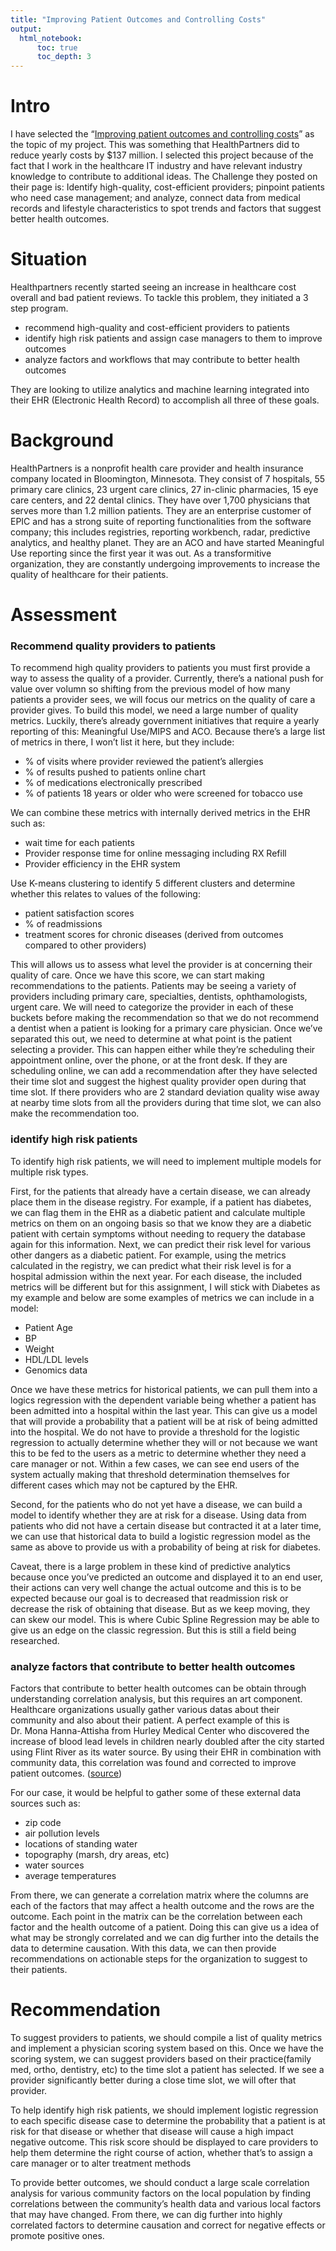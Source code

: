 ```yaml
---
title: "Improving Patient Outcomes and Controlling Costs"
output:
  html_notebook:
      toc: true
      toc_depth: 3
---
```


# Intro
I have selected the "[Improving patient outcomes and controlling costs]" as the topic of my project.  This was something that HealthPartners did to reduce yearly costs by $137 million.  I selected this project because of the fact that I work in the healthcare IT industry and have relevant industry knowledge to  contribute to additional ideas.  The Challenge they posted on their page is: Identify high-quality, cost-efficient providers; pinpoint patients who need case management; and analyze, connect data from medical records and lifestyle characteristics to spot trends and factors that suggest better health outcomes.

[Improving patient outcomes and controlling costs]: https://www.sas.com/en_us/customers/healthpartners.html

# Situation
Healthpartners recently started seeing an increase in healthcare cost overall and bad patient reviews.  To tackle this problem, they initiated a 3 step program.

* recommend high-quality and cost-efficient providers to patients
* identify high risk patients and assign case managers to them to improve outcomes
* analyze factors and workflows that may contribute to better health outcomes

They are looking to utilize analytics and machine learning integrated into their EHR (Electronic Health Record) to accomplish all three of these goals.

# Background
HealthPartners is a nonprofit health care provider and health insurance company located in Bloomington, Minnesota.  They consist of 7 hospitals, 55 primary care clinics, 23 urgent care clinics, 27 in-clinic pharmacies, 15 eye care centers, and 22 dental clinics.  They have over 1,700 physicians that serves more than 1.2 million patients.  They are an enterprise customer of EPIC and has a strong suite of reporting functionalities from the software company; this includes registries, reporting workbench, radar, predictive analytics, and healthy planet. They are an ACO and have started Meaningful Use reporting since the first year it was out.  As a transformitive organization, they are constantly undergoing improvements to increase the quality of healthcare for their patients.

# Assessment


### Recommend quality providers to patients
To recommend high quality providers to patients you must first provide a way to assess the quality of a provider.  Currently, there's a national push for value over volumn so shifting from the previous model of how many patients a provider sees, we will focus our metrics on the quality of care a provider gives.  To build this model, we need a large number of quality metrics.  Luckily, there's already government initiatives that require a yearly reporting of this: Meaningful Use/MIPS and ACO.  Because there's a large list of metrics in there, I won't list it here, but they include:

* % of visits where provider reviewed the patient's allergies
* % of results pushed to patients online chart
* % of medications electronically prescribed
* % of patients 18 years or older who were screened for tobacco use

We can combine these metrics with internally derived metrics in the EHR such as:

* wait time for each patients
* Provider response time for online messaging including RX Refill
* Provider efficiency in the EHR system

Use K-means clustering to identify 5 different clusters and determine whether this relates to values of the following:

* patient satisfaction scores
* % of readmissions
* treatment scores for chronic diseases (derived from outcomes compared to other providers)

This will allows us to assess what level the provider is at concerning their quality of care.  Once we have this score, we can start making recommendations to the patients.  Patients may be seeing a variety of providers including primary care, specialties, dentists, ophthamologists, urgent care.  We will need to categorize the provider in each of these buckets before making the recommendation so that we do not recommend a dentist when a patient is looking for a primary care physician.  Once we've separated this out, we need to determine at what point is the patient selecting a provider.  This can happen either while they're scheduling their appointment online, over the phone, or at the front desk.  If they are scheduling online, we can add a recommendation after they have selected their time slot and suggest the highest quality provider open during that time slot.  If there providers who are 2 standard deviation quality wise away at nearby time slots from all the providers during that time slot, we can also make the recommendation too.


### identify high risk patients
To identify high risk patients, we will need to implement multiple models for multiple risk types.  

First, for the patients that already have a certain disease, we can already place them in the disease registry.  For example, if a patient has diabetes, we can flag them in the EHR as a diabetic patient and calculate multiple metrics on them on an ongoing basis so that we know they are a diabetic patient with certain symptoms without needing to requery the database again for this information.  Next, we can predict their risk level for various other dangers as a diabetic patient.  For example, using the metrics calculated in the registry, we can predict what their risk level is for a hospital admission within the next year.  For each disease, the included metrics will be different but for this assignment, I will stick with Diabetes as my example and below are some examples of metrics we can include in a model:

* Patient Age
* BP
* Weight
* HDL/LDL levels
* Genomics data

Once we have these metrics for historical patients, we can pull them into a logics regression with the dependent variable being whether a patient has been admitted into a hospital within the last year.  This can give us a model that will provide a probability that a patient will be at risk of being admitted into the hospital.  We do not have to provide a threshold for the logistic regression to actually determine whether they will or not because we want this to be fed to the users as a metric to determine whether they need a care manager or not.  Within a few cases, we can see end users of the system actually making that threshold determination themselves for different cases which may not be captured by the EHR.

Second,  for the patients who do not yet have a disease, we can build a model to identify whether they are at risk for a disease.  Using data from patients who did not have a certain disease but contracted it at a later time, we can use that historical data to build a logistic regression model as the same as above to provide us with a probability of being at risk for diabetes.

Caveat, there is a large problem in these kind of predictive analytics because once you've predicted an outcome and displayed it to an end user, their actions can very well change the actual outcome and this is to be expected because our goal is to decreased that readmission risk or decrease the risk of obtaining that disease.  But as we keep moving, they can skew our model.  This is where Cubic Spline Regression may be able to give us an edge on the classic regression.  But this is still a field being researched.


### analyze factors that contribute to better health outcomes
Factors that contribute to better health outcomes can be obtain through understanding correlation analysis, but this requires an art component.  Healthcare organizations usually gather various datas about their community and also about their patient.  A perfect example of this is Dr. Mona Hanna-Attisha from Hurley Medical Center who discovered the increase of blood lead levels in children nearly doubled after the city started using Flint River as its water source. By using their EHR in combination with community data, this correlation was found and corrected to improve patient outcomes. ([source])  

[source]: https://www.healthdatamanagement.com/news/hurley-medicals-ehr-analysis-is-playing-a-key-role-in-flints-water-crisis

For our case, it would be helpful to gather some of these external data sources such as:

* zip code
* air pollution levels
* locations of standing water
* topography (marsh, dry areas, etc)
* water sources
* average temperatures

From there, we can generate a correlation matrix where the columns are each of the factors that may affect a health outcome and the rows are the outcome.  Each point in the matrix can be the correlation between each factor and the health outcome of a patient.  Doing this can give us a  idea of what may be strongly correlated and we can dig further into the details the data to determine causation.  With this data, we can then provide recommendations on actionable steps for the organization to suggest to their patients.


# Recommendation
To suggest providers to patients, we should compile a list of quality metrics and implement a physician scoring system based on this.  Once we have the scoring system, we can suggest providers based on their practice(family med, ortho, dentistry, etc) to the time slot a patient has selected. If we see a provider significantly better during a close time slot, we will ofter that provider.

To help identify high risk patients, we should implement logistic regression to each specific disease case to determine the probability that a patient is at risk for that disease or whether that disease will cause a high impact negative outcome.  This risk score should be displayed to care providers to help them determine the right course of action, whether that's to assign a care manager or to alter treatment methods

To provide better outcomes, we should conduct a large scale correlation analysis for various community factors on the local population by finding correlations between the community's health data and various local factors that may have changed.  From there, we can dig further into highly correlated factors to determine causation and correct for negative effects or promote positive ones.













